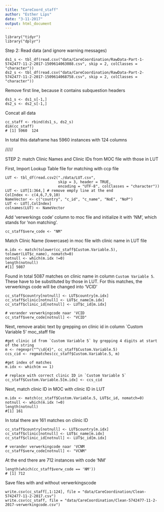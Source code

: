 ```yaml
---
title: "CareCoord_staff"
author: "Esther Lips"
date: "3-11-2017"
output: html_document
---
```


```
library("tidyr")
library("dplyr")
```

Step 2: Read data (and ignore warning messages)

```
ds1_s <- tbl_df(read.csv("data/CareCoordination/RawData-Part-1-5742477-11-2-2017-1509614063088.csv", skip = 2, colClasses = "character"))
ds2_s <- tbl_df(read.csv("data/CareCoordination/RawData-Part-2-5742477-11-2-2017-1509614068758.csv", skip = 2, colClasses = "character"))

```
Remove first line, because it contains subquestion headers
```
ds1_s <- ds1_s[-1,]
ds2_s <- ds2_s[-1,]

```

Concat all data

```
cc_staff <- rbind(ds1_s, ds2_s)
dim(cc_staff)
# [1] 5960  124
```

In total this dataframe has 5960 instances with 124 columns

/////

STEP 2: match Clinic Names and Clinic IDs from MOC file with those in LUT

First, Import Lookup Table file for matching with ccp file

```
LUT <- tbl_df(read.csv2("./data/LUT.csv",
                        skip = 3, header = TRUE, 
                        encoding = "UTF-8", colClasses = "character"))
LUT <- LUT[1:364,] # remove empty line at the end
ColIndex <- c(4,6,7,9,10)
NameVector <- c("country", "c_id", "c_name", "NoE", "NoP")
LUT <- LUT[,ColIndex]
colnames(LUT) <- NameVector

```
Add 'verwerkings code' column to moc file and initialize it with 'NM', which stands for 'non matching'.

```
cc_staff$verw_code <- "NM"

```

Match Clinic Name (lowercase) in moc file with clinic name in LUT file

```
m.idx <- match(tolower(cc_staff$Custom.Variable.5), tolower(LUT$c_name), nomatch=0)
notnull <- which(m.idx !=0)
length(notnull)
#[1] 5087

```
Found in total 5087 matches on clinic name in column `Custom Variable 5`. These have to be substituted by those in LUT. For this matches, the verwerkings code will be changed into 'VCID'

```
cc_staff$country[notnull] <- LUT$country[m.idx]
cc_staff$clinic[notnull] <- LUT$c_name[m.idx]
cc_staff$clinic_id[notnull] <- LUT$c_id[m.idx]

# verander verwerkingcode naar 'VCID
cc_staff$verw_code[notnull] <- "VCID"

```
Next, remove arabic text by grepping on clinic id in column `Custom Variable 5'  moc_staff file 

```
#get clinic id from `Custom Variable 5` by grepping 4 digits at start of the string
m <- regexpr("^\\d{4}", cc_staff$Custom.Variable.5)
ccs_cid <- regmatches(cc_staff$Custom.Variable.5, m)

#get index of matches
m.idx <- which(m == 1)

# replace with correct clinic ID in `Custom Variable 5`
cc_staff$Custom.Variable.5[m.idx] <- ccs_cid

```

Next, match clinic ID in MOC with clinic ID in LUT

```
m.idx <- match(cc_staff$Custom.Variable.5, LUT$c_id, nomatch=0)
notnull <- which(m.idx !=0)
length(notnull)
#[1] 161
```

In total there are 161 matches on clinic ID

```
cc_staff$country[notnull] <- LUT$country[m.idx]
cc_staff$clinic[notnull] <- LUT$c_name[m.idx]
cc_staff$clinic_id[notnull] <- LUT$c_id[m.idx]

# verander verwerkingcode naar 'VCNM
cc_staff$verw_code[notnull] <- "VCNM"
```

At the end there are 712 instances with code 'NM'

```
length(which(cc_staff$verw_code == 'NM'))
# [1] 712
```
Save files with and without verwerkingscode
```
write.csv(cc_staff[,1:124], file = "data/CareCoordination/Clean-5742477-11-2-2017.csv")
write.csv(cc_staff, file = "data/CareCoordination/Clean-5742477-11-2-2017-verwerkingcode.csv")

```










